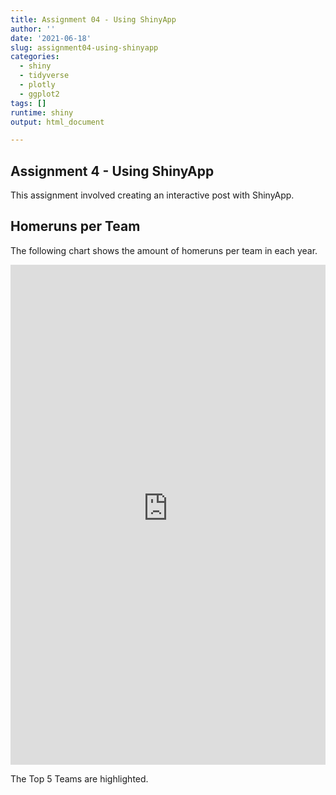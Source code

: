 ```yaml
---
title: Assignment 04 - Using ShinyApp
author: ''
date: '2021-06-18'
slug: assignment04-using-shinyapp
categories:
  - shiny
  - tidyverse
  - plotly
  - ggplot2
tags: []
runtime: shiny
output: html_document

---
```



## Assignment 4 - Using ShinyApp

This assignment involved creating an interactive post with ShinyApp.


## Homeruns per Team

The following chart shows the amount of homeruns per team in each year.

<iframe src="https://dylanmckenna.shinyapps.io/ModernBaseball_Homeruns/" height="800" width="100%" frameborder="no" ></iframe>

The Top 5 Teams are highlighted.